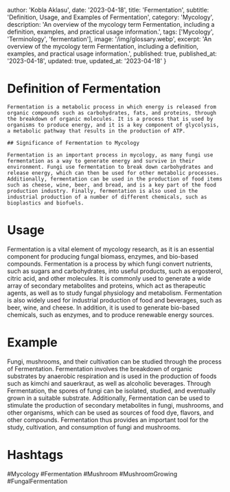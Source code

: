 
  author: 'Kobla Aklasu',
  date: '2023-04-18',
  title: 'Fermentation',
  subtitle: 'Definition, Usage, and Examples of Fermentation',
  category: 'Mycology',
  description: 'An overview of the mycology term Fermentation, including a definition, examples, and practical usage information.',
  tags: ['Mycology', 'Terminology', 'fermentation'],
  image: '/img/glossary.webp',
  excerpt: 'An overview of the mycology term Fermentation, including a definition, examples, and practical usage information.',
  published: true,
  published_at: '2023-04-18',
  updated: true,
  updated_at: '2023-04-18'
}




# Definition of Fermentation 
    
    Fermentation is a metabolic process in which energy is released from organic compounds such as carbohydrates, fats, and proteins, through the breakdown of organic molecules. It is a process that is used by organisms to produce energy, and it is a key component of glycolysis, a metabolic pathway that results in the production of ATP. 
    
    ## Significance of Fermentation to Mycology 
    
    Fermentation is an important process in mycology, as many fungi use fermentation as a way to generate energy and survive in their environment. Fungi use fermentation to break down carbohydrates and release energy, which can then be used for other metabolic processes. Additionally, fermentation can be used in the production of food items such as cheese, wine, beer, and bread, and is a key part of the food production industry. Finally, fermentation is also used in the industrial production of a number of different chemicals, such as bioplastics and biofuels.

# Usage

Fermentation is a vital element of mycology research, as it is an essential component for producing fungal biomass, enzymes, and bio-based compounds. Fermentation is a process by which fungi convert nutrients, such as sugars and carbohydrates, into useful products, such as ergosterol, citric acid, and other molecules. It is commonly used to generate a wide array of secondary metabolites and proteins, which act as therapeutic agents, as well as to study fungal physiology and metabolism. Fermentation is also widely used for industrial production of food and beverages, such as beer, wine, and cheese. In addition, it is used to generate bio-based chemicals, such as enzymes, and to produce renewable energy sources.

# Example

Fungi, mushrooms, and their cultivation can be studied through the process of Fermentation. Fermentation involves the breakdown of organic substrates by anaerobic respiration and is used in the production of foods such as kimchi and sauerkraut, as well as alcoholic beverages. Through Fermentation, the spores of fungi can be isolated, studied, and eventually grown in a suitable substrate. Additionally, Fermentation can be used to stimulate the production of secondary metabolites in fungi, mushrooms, and other organisms, which can be used as sources of food dye, flavors, and other compounds. Fermentation thus provides an important tool for the study, cultivation, and consumption of fungi and mushrooms.

# Hashtags

#Mycology #Fermentation #Mushroom #MushroomGrowing #FungalFermentation

